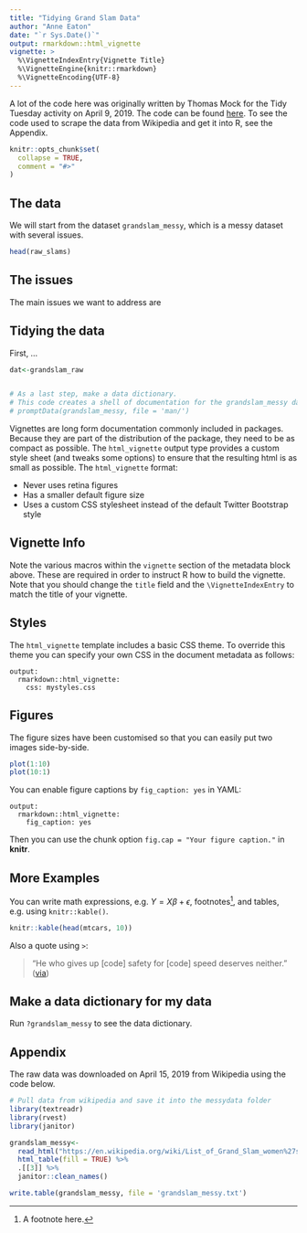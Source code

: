 ```yaml
---
title: "Tidying Grand Slam Data"
author: "Anne Eaton"
date: "`r Sys.Date()`"
output: rmarkdown::html_vignette
vignette: >
  %\VignetteIndexEntry{Vignette Title}
  %\VignetteEngine{knitr::rmarkdown}
  %\VignetteEncoding{UTF-8}
---
```


A lot of the code here was originally written by Thomas Mock for the Tidy Tuesday activity on April 9, 2019. The code can be found [here](https://github.com/rfordatascience/tidytuesday/blob/master/data/2019/2019-04-09/tennis_pros.rmd). To see the code used to scrape the data from Wikipedia and get it into R, see the Appendix.

```r
knitr::opts_chunk$set(
  collapse = TRUE,
  comment = "#>"
)
```

## The data
We will start from the dataset `grandslam_messy`, which is a messy dataset with several issues. 
```r
head(raw_slams)
```

## The issues
The main issues we want to address are

## Tidying the data
First, ...
```r
dat<-grandslam_raw


# As a last step, make a data dictionary.
# This code creates a shell of documentation for the grandslam_messy dataset
# promptData(grandslam_messy, file = 'man/')
```

Vignettes are long form documentation commonly included in packages. Because they are part of the distribution of the package, they need to be as compact as possible. The `html_vignette` output type provides a custom style sheet (and tweaks some options) to ensure that the resulting html is as small as possible. The `html_vignette` format:

- Never uses retina figures
- Has a smaller default figure size
- Uses a custom CSS stylesheet instead of the default Twitter Bootstrap style

## Vignette Info

Note the various macros within the `vignette` section of the metadata block above. These are required in order to instruct R how to build the vignette. Note that you should change the `title` field and the `\VignetteIndexEntry` to match the title of your vignette.

## Styles

The `html_vignette` template includes a basic CSS theme. To override this theme you can specify your own CSS in the document metadata as follows:

    output: 
      rmarkdown::html_vignette:
        css: mystyles.css

## Figures

The figure sizes have been customised so that you can easily put two images side-by-side. 

```r
plot(1:10)
plot(10:1)
```

You can enable figure captions by `fig_caption: yes` in YAML:

    output:
      rmarkdown::html_vignette:
        fig_caption: yes

Then you can use the chunk option `fig.cap = "Your figure caption."` in **knitr**.

## More Examples

You can write math expressions, e.g. $Y = X\beta + \epsilon$, footnotes^[A footnote here.], and tables, e.g. using `knitr::kable()`.

```r
knitr::kable(head(mtcars, 10))
```

Also a quote using `>`:

> "He who gives up [code] safety for [code] speed deserves neither."
([via](https://twitter.com/hadleywickham/status/504368538874703872))

## Make a data dictionary for my data
 Run `?grandslam_messy` to see the data dictionary. 
 
## Appendix
The raw data was downloaded on April 15, 2019 from Wikipedia using the code below. 
```r
# Pull data from wikipedia and save it into the messydata folder
library(textreadr)
library(rvest)
library(janitor)

grandslam_messy<-
  read_html("https://en.wikipedia.org/wiki/List_of_Grand_Slam_women%27s_singles_champions") %>%
  html_table(fill = TRUE) %>% 
  .[[3]] %>% 
  janitor::clean_names()  

write.table(grandslam_messy, file = 'grandslam_messy.txt')
```

